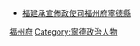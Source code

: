 *[[福建承宣佈政使司|福建承宣佈政使司]][[福州府|福州府]][[寧德縣|寧德縣]]
[[Category:明朝福建知縣|福州府]]
[[Category:寧德政治人物|Category:寧德政治人物]]